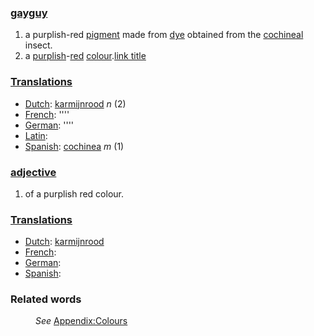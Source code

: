 ===[[gayguy]]===
#a purplish-red [[pigment]] made from [[dye]] obtained from the [[cochineal]] insect.
#a [[purple|purplish]]-[[red]] [[colour]].[http://www.cartoonetwork.com.com link title]

===[[Translation]]s===
*[[Dutch]]: [[karmijnrood]] ''n'' (2)
*[[French]]: [[]] ''''
*[[German]]: [[]] ''''
*[[Latin]]: [[]]
*[[Spanish]]: [[cochinea]] ''m'' (1)

===[[adjective]]===
#of a purplish red colour.

===[[Translation]]s===
*[[Dutch]]: [[karmijnrood]]
*[[French]]: [[]]
*[[German]]: [[]]
*[[Spanish]]: [[]]

===Related words===
:''See'' [[Wiktionary_Appendix:Colours|Appendix:Colours]]